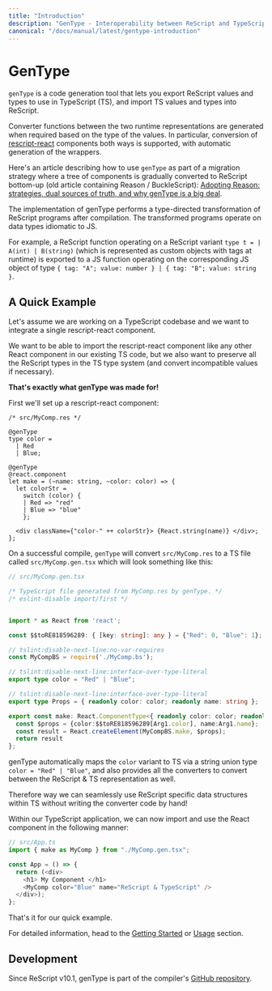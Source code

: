 ```yaml
---
title: "Introduction"
description: "GenType - Interoperability between ReScript and TypeScript"
canonical: "/docs/manual/latest/gentype-introduction"
---
```


# GenType

`genType` is a code generation tool that lets you export ReScript values and types to use in TypeScript (TS), and import TS values and types into ReScript.

Converter functions between the two runtime representations are generated when required based on the type of the values.
In particular, conversion of [rescript-react](/docs/react/latest/introduction) components both ways is supported, with automatic generation of the wrappers.

Here's an article describing how to use `genType` as part of a migration strategy where a tree of components is gradually converted to ReScript bottom-up (old article containing Reason / BuckleScript): [Adopting Reason: strategies, dual sources of truth, and why genType is a big deal](https://medium.com/p/c514265b466d).

The implementation of genType performs a type-directed transformation of ReScript programs after compilation. The transformed programs operate on data types idiomatic to JS.

For example, a ReScript function operating on a ReScript variant `type t = | A(int) | B(string)` (which is represented as custom objects with tags at runtime) is exported to a JS function operating on the corresponding JS object of type `{ tag: "A"; value: number }
  | { tag: "B"; value: string }`.

## A Quick Example

Let's assume we are working on a TypeScript codebase and we want to integrate a single rescript-react component.

We want to be able to import the rescript-react component like any other React component in our existing TS code, but we also want to preserve all the ReScript types in the TS type system (and convert incompatible values if necessary).

**That's exactly what genType was made for!**

First we'll set up a rescript-react component:

```res
/* src/MyComp.res */

@genType
type color =
  | Red
  | Blue;

@genType
@react.component
let make = (~name: string, ~color: color) => {
  let colorStr =
    switch (color) {
    | Red => "red"
    | Blue => "blue"
    };

  <div className={"color-" ++ colorStr}> {React.string(name)} </div>;
};
```

On a successful compile, `genType` will convert `src/MyComp.res` to a TS file called `src/MyComp.gen.tsx` which will look something like this:

```ts
// src/MyComp.gen.tsx

/* TypeScript file generated from MyComp.res by genType. */
/* eslint-disable import/first */


import * as React from 'react';

const $$toRE818596289: { [key: string]: any } = {"Red": 0, "Blue": 1};

// tslint:disable-next-line:no-var-requires
const MyCompBS = require('./MyComp.bs');

// tslint:disable-next-line:interface-over-type-literal
export type color = "Red" | "Blue";

// tslint:disable-next-line:interface-over-type-literal
export type Props = { readonly color: color; readonly name: string };

export const make: React.ComponentType<{ readonly color: color; readonly name: string }> = function MyComp(Arg1: any) {
  const $props = {color:$$toRE818596289[Arg1.color], name:Arg1.name};
  const result = React.createElement(MyCompBS.make, $props);
  return result
};
```

genType automatically maps the `color` variant to TS via a string union type `color = "Red" | "Blue"`, and also provides all the converters to convert between the ReScript & TS representation as well.

Therefore way we can seamlessly use ReScript specific data structures within TS without writing the converter code by hand!

Within our TypeScript application, we can now import and use the React component in the following manner:

```ts
// src/App.ts
import { make as MyComp } from "./MyComp.gen.tsx";

const App = () => {
  return (<div>
    <h1> My Component </h1>
    <MyComp color="Blue" name="ReScript & TypeScript" />
  </div>);
};
```

That's it for our quick example.

For detailed information, head to the [Getting Started](gentype-getting-started) or [Usage](usage) section.

## Development

Since ReScript v10.1, genType is part of the compiler's [GitHub repository](https://github.com/rescript-lang/rescript-compiler).
